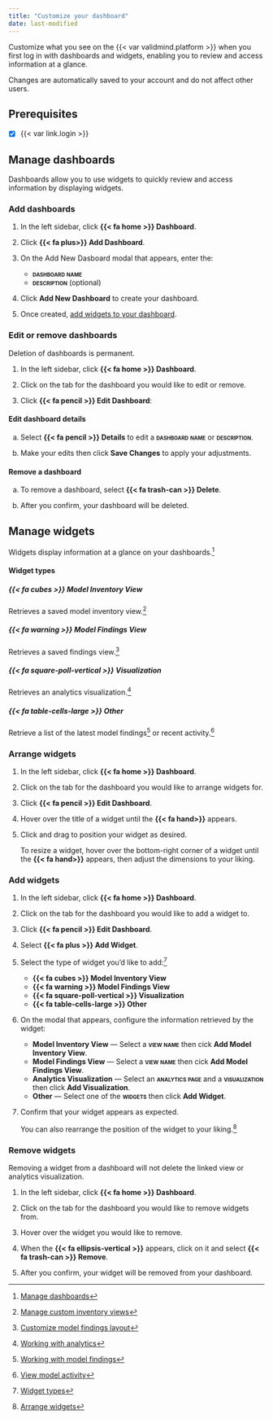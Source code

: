 ```yaml
---
title: "Customize your dashboard"
date: last-modified
---
```


Customize what you see on the {{< var validmind.platform >}} when you first log in with dashboards and widgets, enabling you to review and access information at a glance. 

:::{.callout}
Changes are automatically saved to your account and do not affect other users.
:::

::: {.attn}

## Prerequisites

- [x] {{< var link.login >}}

:::

## Manage dashboards

Dashboards allow you to use widgets to quickly review and access information by displaying widgets.

### Add dashboards

1. In the left sidebar, click **{{< fa home >}} Dashboard**.

2. Click **{{< fa plus>}} Add Dashboard**.

3. On the Add New Dasboard modal that appears, enter the:

    - **[dashboard name]{.smallcaps}**
    - **[description]{.smallcaps}** (optional)

4. Click **Add New Dashboard** to create your dashboard.

5. Once created, [add widgets to your dashboard](#manage-widgets).

### Edit or remove dashboards

::: {.callout-important}
Deletion of dashboards is permanent.

:::

1. In the left sidebar, click **{{< fa home >}} Dashboard**.

2. Click on the tab for the dashboard you would like to edit or remove.

3. Click **{{< fa pencil >}} Edit Dashboard**:

::: {.panel-tabset}

#### Edit dashboard details

a. Select **{{< fa pencil >}} Details** to edit a **[dashboard name]{.smallcaps}**  or **[description]{.smallcaps}**.

b. Make your edits then click **Save Changes** to apply your adjustments.


#### Remove a dashboard

a. To remove a dashboard, select **{{< fa trash-can >}} Delete**.

b. After you confirm, your dashboard will be deleted.

:::

## Manage widgets

Widgets display information at a glance on your dashboards.[^1]

#### Widget types

::: {.panel-tabset}

##### {{< fa cubes >}} Model Inventory View
Retrieves a saved model inventory view.[^2]

##### {{< fa warning >}} Model Findings View
Retrieves a saved findings view.[^3]

##### {{< fa square-poll-vertical >}} Visualization
Retrieves an analytics visualization.[^4]

##### {{< fa table-cells-large >}} Other
Retrieve a list of the latest model findings[^5] or recent activity.[^6]

:::

### Arrange widgets

1. In the left sidebar, click **{{< fa home >}} Dashboard**.

2. Click on the tab for the dashboard you would like to arrange widgets for.

3. Click **{{< fa pencil >}} Edit Dashboard**.

4.  Hover over the title of a widget until the **{{< fa hand>}}** appears.

2. Click and drag to position your widget as desired.

    To resize a widget, hover over the bottom-right corner of a widget until the **{{< fa hand>}}** appears, then adjust the dimensions to your liking. 

### Add widgets

1. In the left sidebar, click **{{< fa home >}} Dashboard**.

2. Click on the tab for the dashboard you would like to add a widget to.

3. Click **{{< fa pencil >}} Edit Dashboard**.

4. Select **{{< fa plus >}} Add Widget**.

5. Select the type of widget you'd like to add:[^7]

    - **{{< fa cubes >}} Model Inventory View**
    - **{{< fa warning >}} Model Findings View**
    - **{{< fa square-poll-vertical >}} Visualization**
    - **{{< fa table-cells-large >}} Other**

6. On the modal that appears, configure the information retrieved by the widget: 

    - **Model Inventory View** — Select a **[view name]{.smallcaps}** then cick **Add Model Inventory View**.
    - **Model Findings View** — Select a **[view name]{.smallcaps}** then cick **Add Model Findings View**.
    - **Analytics Visualization** — Select an **[analytics page]{.smallcaps}** and a **[visualization]{.smallcaps}** then click **Add Visualization**.
    - **Other** — Select one of the **[widgets]{.smallcaps}** then click **Add Widget**.

7. Confirm that your widget appears as expected. 

    You can also rearrange the position of the widget to your liking.[^8]

### Remove widgets

::: {.callout-important title="Removal of widgets is permanent."}
Removing a widget from a dashboard will not delete the linked view or analytics visualization. 

:::

1. In the left sidebar, click **{{< fa home >}} Dashboard**.

2. Click on the tab for the dashboard you would like to remove widgets from.

3. Hover over the widget you would like to remove.

4. When the **{{< fa ellipsis-vertical >}}** appears, click on it and select [**{{< fa trash-can >}} Remove**]{.red}.

5. After you confirm, your widget will be removed from your dashboard.


<!-- FOOTNOTES -->

[^1]: [Manage dashboards](#manage-dashboards)

[^2]: [Manage custom inventory views](/guide/model-inventory/customize-model-inventory-layout.qmd#manage-custom-inventory-views)

[^3]: [Customize model findings layout](/guide/model-validation/view-filter-model-findings.qmd#customize-model-findings-layout)

[^4]: [Working with analytics](/guide/reporting/working-with-analytics.qmd)

[^5]: [Working with model findings](/guide/model-validation/working-with-model-findings.qmd)

[^6]: [View model activity](/guide/model-inventory/view-model-activity.qmd)

[^7]: [Widget types](#widget-types)

[^8]: [Arrange widgets](#arrange-widgets)
